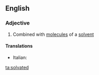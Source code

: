 ==English==

===Adjective===
{{en-adj}}

# {{context|chemistry|lang=en}} Combined with [[molecule]]s of a [[solvent]]

====Translations====
{{trans-top|combined with a solvent}}
* Italian: {{t+|it|solvatato}}
{{trans-mid}}
{{trans-bottom}}

[[ta:solvated]]